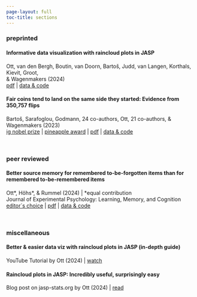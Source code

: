 ```yaml
---
page-layout: full
toc-title: sections
---
```


### preprinted

#### Informative data visualization with raincloud plots in JASP
Ott, van den Bergh, Boutin, van Doorn, Bartoš, Judd, van Langen, Korthals, Kievit,
Groot,  
& Wagenmakers (2024)  
[pdf](https://doi.org/10.31219/osf.io/gv3ph){target="_blank"} | 
[data & code](https://osf.io/mh2ka/){target="_blank"}  

#### Fair coins tend to land on the same side they started: Evidence from 350,757 flips
Bartoš, Sarafoglou, Godmann, 24 co-authors, Ott, 21 co-authors, & Wagenmakers (2023)  
[ig nobel prize](https://improbable.com/ig/winners/#ig2024){.text-success target="_blank"} | 
[pineapple award](https://www.bayesianspectacles.org/coin-tossing-paper-wins-chinese-ignobel-pineapple-award/){.text-success target="_blank"} | 
[pdf](https://arxiv.org/pdf/2310.04153){target="_blank"} | 
[data & code](https://osf.io/pxu6r/){target="_blank"}

<br>

### peer reviewed

#### Better source memory for remembered to-be-forgotten items than for remembered to-be-remembered items
Ott\*, Höhs\*, & Rummel (2024) | \*equal contribution  
Journal of Experimental Psychology: Learning, Memory, and Cognition  
[editor´s choice](https://www.apa.org/news/editors-choice){.text-success target="_blank"} | 
[pdf](https://osf.io/v7wp2){target="_blank"} | 
[data & code](https://osf.io/mg8ed/){target="_blank"}  

<br>

### miscellaneous

#### Better & easier data viz with raincloud plots in JASP (in-depth guide)  
YouTube Tutorial by Ott (2024) | [watch](https://www.youtube.com/watch?v=AAdXUAl_w6E){target="_blank"} 

#### Raincloud plots in JASP: Incredibly useful, surprisingly easy  
Blog post on jasp-stats.org by Ott (2024) | [read](https://jasp-stats.org/2024/07/26/raincloud-plots-in-jasp-incredibly-useful-surprisingly-easy/){target="_blank"}